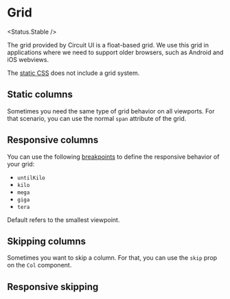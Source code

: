 

# Grid

<Status.Stable />

The grid provided by Circuit UI is a float-based grid. We use
this grid in applications where we need to support older browsers, such as Android and iOS webviews.

The [static CSS](Features/Static-CSS) does not include a grid system.

## Static columns

Sometimes you need the same type of grid behavior on all viewports. For that
scenario, you can use the normal `span` attribute of the grid.

<Story id="layout-grid-grid--static-columns" />

## Responsive columns

You can use the following [breakpoints](Features/Theme) to define the
responsive behavior of your grid:

- `untilKilo`
- `kilo`
- `mega`
- `giga`
- `tera`

<Story id="layout-grid-grid--responsive-columns" />

Default refers to the smallest viewpoint.

## Skipping columns

Sometimes you want to skip a column. For that, you can use the `skip` prop on
the `Col` component.

<Story id="layout-grid-grid--skipping-columns" />

## Responsive skipping

<Story id="layout-grid-grid--responsive-skipping" />
